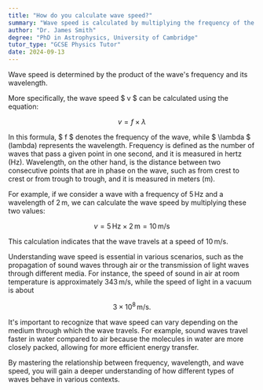 ```yaml
---
title: "How do you calculate wave speed?"
summary: "Wave speed is calculated by multiplying the frequency of the wave by its wavelength."
author: "Dr. James Smith"
degree: "PhD in Astrophysics, University of Cambridge"
tutor_type: "GCSE Physics Tutor"
date: 2024-09-13
---
```


Wave speed is determined by the product of the wave's frequency and its wavelength.

More specifically, the wave speed $ v $ can be calculated using the equation:

$$
v = f \times \lambda
$$

In this formula, $ f $ denotes the frequency of the wave, while $ \lambda $ (lambda) represents the wavelength. Frequency is defined as the number of waves that pass a given point in one second, and it is measured in hertz (Hz). Wavelength, on the other hand, is the distance between two consecutive points that are in phase on the wave, such as from crest to crest or from trough to trough, and it is measured in meters (m).

For example, if we consider a wave with a frequency of $5 \, \text{Hz}$ and a wavelength of $2 \, \text{m}$, we can calculate the wave speed by multiplying these two values:

$$
v = 5 \, \text{Hz} \times 2 \, \text{m} = 10 \, \text{m/s}
$$

This calculation indicates that the wave travels at a speed of $10 \, \text{m/s}$.

Understanding wave speed is essential in various scenarios, such as the propagation of sound waves through air or the transmission of light waves through different media. For instance, the speed of sound in air at room temperature is approximately $343 \, \text{m/s}$, while the speed of light in a vacuum is about 

$$
3 \times 10^8 \, \text{m/s}.
$$

It's important to recognize that wave speed can vary depending on the medium through which the wave travels. For example, sound waves travel faster in water compared to air because the molecules in water are more closely packed, allowing for more efficient energy transfer.

By mastering the relationship between frequency, wavelength, and wave speed, you will gain a deeper understanding of how different types of waves behave in various contexts.
    